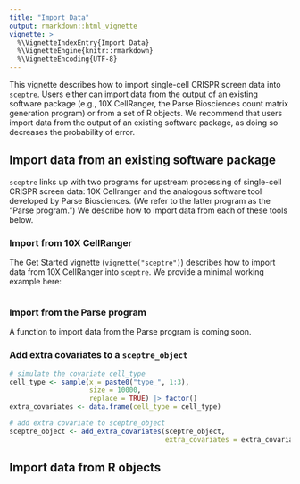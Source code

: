 ```yaml
---
title: "Import Data"
output: rmarkdown::html_vignette
vignette: >
  %\VignetteIndexEntry{Import Data}
  %\VignetteEngine{knitr::rmarkdown}
  %\VignetteEncoding{UTF-8}
---
```


This vignette describes how to import single-cell CRISPR screen data into `sceptre`. Users either can import data from the output of an existing software package (e.g., 10X CellRanger, the Parse Biosciences count matrix generation program) or from a set of R objects. We recommend that users import data from the output of an existing software package, as doing so decreases the probability of error.

## Import data from an existing software package

`sceptre` links up with two programs for upstream processing of single-cell CRISPR screen data: 10X Cellranger and the analogous software tool developed by Parse Biosciences. (We refer to the latter program as the "Parse program.") We describe how to import data from each of these tools below.

### Import from 10X CellRanger

The Get Started vignette (`vignette("sceptre")`) describes how to import data from 10X CellRanger into `sceptre`. We provide a minimal working example here:

```r

```

### Import from the Parse program

A function to import data from the Parse program is coming soon.

### Add extra covariates to a `sceptre_object`

```r
# simulate the covariate cell_type
cell_type <- sample(x = paste0("type_", 1:3),
                    size = 10000,
                    replace = TRUE) |> factor()
extra_covariates <- data.frame(cell_type = cell_type)

# add extra covariate to sceptre_object
sceptre_object <- add_extra_covariates(sceptre_object,
                                       extra_covariates = extra_covariates)
```

## Import data from R objects


